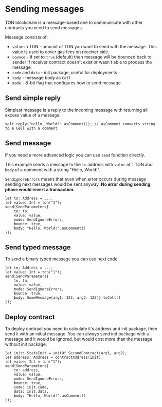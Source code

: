 # Sending messages

TON blockchain is a message-based one to communicate with other contracts you need to send messages. 

Message consists of:
* `value` in TON - amount of TON you want to send with the message. This value is used to cover gas fees on receiver side.
* `bounce` - if set to `true` (default) then message will be bounced back to sender if receiver contract doesn't exist or wasn't able to process the message.
* `code` and `data` - init package, useful for deployments
* `body` - message body as `Cell`
* `mode` - 8-bit flag that configures how to send message

## Send simple reply

Simplest message is a reply to the incoming message with returning all excess value of a message:

```tact
self.reply("Hello, World!".asComment()); // asComment converts string to a Cell with a comment
```

## Send message

If you need a more advanced logic you can use `send` function directly.

This example sends a message to the `to` address with `value` of 1 TON and `body` of a comment with a string "Hello, World!".

`SendIgnoreErrors` means that even when error occurs during message sending next messages would be sent anyway. **No error during sending phase would revert a transaction.**

```tact
let to: Address = ...;
let value: Int = ton("1");
send(SendParameters{
    to: to,
    value: value, 
    mode: SendIgnoreErrors, 
    bounce: true, 
    body: "Hello, World!".asComment()
});
```

## Send typed message

To send a binary typed message you can use next code:

```tact
let to: Address = ...;
let value: Int = ton("1");
send(SendParameters{
    to: to,
    value: value, 
    mode: SendIgnoreErrors, 
    bounce: true, 
    body: SomeMessage{arg1: 123, arg2: 1234}.toCell()
});
```

## Deploy contract

To deploy contract you need to calculate it's address and init package, then send it with an initial message. You can always send init package with a message and it would be ignored, but would cost more than the message without init package.

```tact
let init: StateInit = initOf SecondContract(arg1, arg2);
let address: Address = contractAddress(init);
let value: Int = ton("1");
send(SendParameters{
    to: address,
    value: value, 
    mode: SendIgnoreErrors, 
    bounce: true, 
    code: init.code,
    data: init.data,
    body: "Hello, World!".asComment()
});
```
